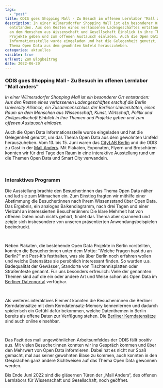 ```yaml
---
tags:
  - "post"
title: ODIS goes Shopping Mall - Zu Besuch im offenen Lernlabor "Mall anders"
description: In einer Wilmersdorfer Shopping Mall ist ein besonderer Ort
  entstanden. Aus den Resten eines verlassenen Ladengeschäftes entstand ein Raum
  an dem Menschen aus Wissenschaft und Gesellschaft Einblick in ihre Themen und
  Projekte geben und zum offenen Austausch einladen. Auch die Open Data
  Informationsstelle wurde eingeladen und hat die Gelegenheit genutzt, um das
  Thema Open Data aus dem gewohnten Umfeld herauszuheben.
categories: aktuelles
visible: true
urlText: Zum Blogbeitrag
date: 2022-06-20
---
```



### ODIS goes Shopping Mall - Zu Besuch im offenen Lernlabor "Mall anders"

_In einer Wilmersdorfer Shopping Mall ist ein besonderer Ort entstanden: Aus den Resten eines verlassenen Ladengeschäftes erschuf die Berlin University Alliance, ein Zusammenschluss der Berliner Universitäten, einen Raum an dem Menschen aus Wissenschaft, Kunst, Wirtschaft, Politik und Zivilgesellschaft Einblick in ihre Themen und Projekte geben und zum offenen Austausch einladen._

Auch die Open Data Informationsstelle wurde eingeladen und hat die Gelegenheit genutzt, um das Thema Open Data aus dem gewohnten Umfeld herauszuheben.
Vom 13. bis 15. Juni waren das [CityLAB Berlin](https://citylab-berlin.org/de/start/) und die ODIS zu Gast in der [Mall Anders](https://mall-anders.berlin). Mit Plakaten, Exponaten, Flyern und Broschüren konnten wir für drei Tage den Raum in eine interaktive Ausstellung rund um die Themen Open Data und Smart City verwandeln.


<ImageSection
  src={ausstellung_mallanders}
  caption="Die Ausstellung der ODIS und vom CityLAB bei Mall anders"
/>

<br />

### Interaktives Programm

Die Ausstellung brachte den Besucher:innen das Thema Open Data näher und lud sie zum Mitmachen ein. Zum Einstieg fragten wir mithilfe einer Abstimmung die Besucher:innen nach ihrem Wissensstand über Open Data. Das Ergebnis, ein analoges Balkendiagramm, nach drei Tagen und einer Vielzahl an interessierten Besucher:innen: Die klare Mehrheit hat von offenen Daten noch nichts gehört, findet das Thema aber spannend und zeigte sich insbesondere von unseren präsentierten Anwendungsbeispielen beeindruckt.


<ImageSection
  src={auswertungumfrage_mallanders}
  caption="Große Unklarheit bei gleichzeitig großem Interesse am Thema Open Data"
/>

<br />

Neben Plakaten, die bestehende Open Data Projekte in Berlin vorstellten, konnten die Besucher:innen unter dem Motto: “Welche Fragen hast du an Berlin?“ mit Post-It's festhalten, was sie über Berlin noch erfahren wollen und welche Datensätze sie persönlich interessant finden. So wurden u.a. Badequalität der Gewässer, Standorte von Tischtennisplatten oder Straßenfeste genannt. Für uns besonders erfreulich: Viele der genannten Themen sind auf die ein oder andere Art und Weise schon als Open Data im [Berliner Datenportal](https://daten.berlin.de/datensaetze) verfügbar.


<ImageSection
  src={fragenanberlin_mallanders}
  caption="Die Hinweise und Wünsche der Besucher:innen"
/>

<br />

Als weiteres interaktives Element konnten die Besucher:innen die Berliner Kerndatensätze mit dem Kerndatensatz-Memory kennenlernen und dadurch spielerisch ein Gefühl dafür bekommen, welche Datenthemen in Berlin bereits als offene Daten zur Verfügung stehen. Die [Berliner Kerndatensätze](https://odis-berlin.de/projekte/kerndatensaetze) sind auch online einsehbar.


<ImageSection
  src={memory_mallanders}
  caption="Die Berliner Kerndatensätze mal anders präsentiert - als Memo-Spiel"
/>

<br />

Das Fazit des mall ungewöhnlichen Arbeitsumfeldes der ODIS fällt positiv aus. Mit vielen Besucher:innen konnten wir ins Gespräch kommen und über den Mehrwert von Open Data informieren. Dabei hat es nicht nur Spaß gemacht, mal aus seiner gewohnten Blase zu kommen, auch konnten in den Gesprächen ganz andere Sichtweisen auf das Thema Open Data gewonnen werden.

Bis Ende Juni 2022 sind die gläsernen Türen der „Mall Anders“, des offenen Lernlabors für Wissenschaft und Gesellschaft, noch geöffnet.
